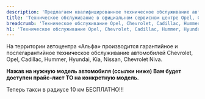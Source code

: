 ```yaml
---
description: 'Предлагаем квалифицированное техническое обслуживание автомобилей. Вы можете подать заявку на гарантийное и послегарантийное ТО, ремонт и обслуживание Шевроле и Опель через сайт или по телефону. Узнайте актуальные цены на техническое обслуживание на сайте.'
title: 'Техническое обслуживание в официальном сервисном центре Opel, Chevrolet, Cadillac, Hummer, Hyundai, Kia, Nissan, Chevrolet Niva в Самаре'
breadcrumb: 'Техническое обслуживание Opel, Chevrolet, Cadillac, Hummer, Hyundai, Kia, Nissan, Chevrolet Niva'
h1: 'Техническое обслуживание Opel, Chevrolet, Cadillac, Hummer, Hyundai, Kia, Nissan, Chevrolet Niva'
---
```

<p>
	 На территории автоцентра «Альфа» производится гарантийное и послегарантийное техническое обслуживание автомобилей Chevrolet, Opel, Cadillac, Hummer, Hyundai, Kia, Nissan, Chevrolet Niva.
</p>
<p>
 <strong>Нажав на нужную модель автомобиля (ссылки ниже) Вам будет доступен прайс-лист ТО на конкретную модель.</strong>
</p>
<p class="text-red-500 font-bold text-base">Теперь такси в радиусе 10 км БЕСПЛАТНО!!!</p>